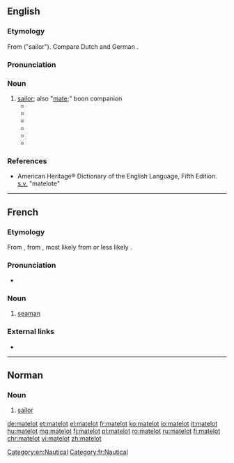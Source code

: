 ==English==

===Etymology===
From {{etyl|frm|-}} {{m|fr|matelot}} ("sailor"). Compare Dutch {{m|nl|matroos}} and German {{m|de|Matrose}}.

===Pronunciation===
{{IPA|/ˈmæt.ləʊ/|lang=en}}

===Noun===
{{en-noun}}

# [[sailor]]; also "[[mate]];" boon companion
#* {{quote-book|author=Francis van Wyck Mason|title=Cutlass Empire|year=1949|page=|oclc=288007|passage=[&hellip;] "Among the Brethren of the Coast—we tykes no wimmen save in passing, as it were, they being bothersome, frail and scatterbrained creatures. Instead we tykes a blood-brother, or '''matelot'''&nbsp;... A matelot, 'e fights along side o' yer, nurses yer if yer falls sick. Wots 'is is yours and whats yours is 'is&nbsp;... Take Klaas yonder, and young Pedro [described earlier as a slender-hipped boy with deep feminine brown eyes]; they shared the same barbacoa six, seven year and ye'll never come on 'em more than a few yards apart." To this explanation [Harry] Morgan listened in growing amazement and began to comprehend why none of these bestial-appearing boucan makers had so much as addressed Kate.}}
#* {{quote-book|author=John Harris|title=A Funny Place to Hold a War|location=London|publisher=[[w:Hutchinson (publisher)|Hutchinson]]|year=1984|page=|isbn=978-0-09-155030-1|passage=[&hellip;] a chief petty officer, snarled something under his breath about bloody 'am-fisted '''matelots''' [&hellip;]}}
#* {{quote-book|author=Tristan Jones|title=Heart of Oak|url=http://books.google.com/books?vid=ISBN1574090194&id=v_KgYDwH9lsC&pg=PA103|location=Dobbs Ferry, N.Y.|publisher=Sheridan House|year=1997|page=103|isbn=978-1-57409-019-2|passage=So far as the average '''matelot''' was concerned, there was little romanticism about the preference for frigates, destroyers, frail E-boats that could be blown up with one well-aimed cannon, and submarines, those breeding grounds of TB and madness.}}
#* {{quote-book|author=Alan O'Reilly|title=Sound of Battle|pageurl=http://books.google.com/books?vid=ISBN1595262881&id=Ay-iHQZ2WhYC&pg=PA147|location=Coral Springs, Florida|publisher=Llumina Press|year=2004|page=147|isbn=978-1-59526-288-2|passage=One day, a stalwart sailor was brought in with a severe fracture below the knee [&hellip;] A week later the leg had turned septic but the '''matelot''' was endearing cheerful. "Never mind, Sister" he assured Anne. "I'll get a piece of whalebone, like Captain Ahab."}}
#* {{quote-book|author=William Atlay|title=All for a King's Shilling|pageurl=http://books.google.com/books?vid=ISBN190522625X&id=1CzRwj5CHLQC&pg=PA72&lpg=PA72&dq=matelot&num=100&sig=6OZxOLjHkI3yBWPKTDz6vr4WISk|location=Ely, Cambridgeshire|publisher=[[w:International Biographical Centre|Melrose Books]]|year=2005|page=72|isbn=978-1-905226-25-2|passage=Our '''matelot''' took us out to sea in what I believed was not a very seaworthy boat.}}
#* {{quote-journal|author=Vicki Woods|title=Sadness, and a surprise, at the 9/11 Museum: The memorial at Ground Zero is filled with objects that shock the tears out of you|url=http://www.telegraph.co.uk/history/world-war-two/10881331/Sadness-and-a-surprise-at-the-911-Museum.html|work={{w|The Daily Telegraph}}|city=London|date=7 June 2014|page=24|passage=There were no signs and no one quite knew how to navigate the museum, including, as it was Fleet Week, gaggles of boyish sailors all in their summer whites. It looked like a Frank Sinatra movie. A bunch of these '''matelots''' surrounded a police officer, who said: "You guys are from the USS Cole? Thank you for your service. Want me to take you around?"}}

===References===
*American Heritage® Dictionary of the English Language, Fifth Edition. [[s.v.]] "matelote"

[[Category:en:Nautical]]

----

==French==

===Etymology===
From {{der|fr|frm|matelot||sailor}}, from {{der|fr|fro|matenot||sailor, bunkmate}}, most likely from {{der|fr|dum|mattenoot||[[bunk#English|bunk]] fellow}} or less likely {{der|fr|non|mötunautr||food companion}}.

===Pronunciation===
* {{IPA|/mat.lo/|lang=fr}}

===Noun===
{{fr-noun|m|f=matelote}}

# [[seaman]]

===External links===
* {{R:TLFi}}

[[Category:fr:Nautical]]

----

==Norman==

===Noun===
{{nrf-noun|m}}

# {{lb|nrf|Jersey}} [[sailor]]

{{catlangcode|nrf|Nautical|People}}

[[de:matelot]]
[[et:matelot]]
[[el:matelot]]
[[fr:matelot]]
[[ko:matelot]]
[[io:matelot]]
[[it:matelot]]
[[hu:matelot]]
[[mg:matelot]]
[[fj:matelot]]
[[pl:matelot]]
[[ro:matelot]]
[[ru:matelot]]
[[fi:matelot]]
[[chr:matelot]]
[[vi:matelot]]
[[zh:matelot]]